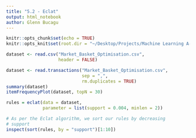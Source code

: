 ```yaml
---
title: "5.2 - Eclat"
output: html_notebook
author: Glenn Bucagu
---
```


```r
knitr::opts_chunk$set(echo = TRUE)
knitr::opts_knit$set(root.dir = "~/Desktop/Projects/Machine Learning A-Z (Codes and Datasets)/Part 5 - Association Rule Learning/Section 29 - Eclat/R")
```


```r
dataset <- read.csv("Market_Basket_Optimisation.csv",
                    header = FALSE) 

```

```r
dataset <- read.transactions("Market_Basket_Optimisation.csv",
                             sep = ",",
                             rm.duplicates = TRUE)
summary(dataset)
itemFrequencyPlot(dataset, topN = 30)
```

```r
rules = eclat(data = dataset,
              parameter = list(support = 0.004, minlen = 2))

```

```r
# As per the Eclat algorithm, we sort our rules by decreasing
# support
inspect(sort(rules, by = "support")[1:10])

```

